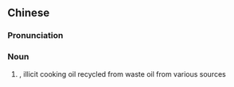 {{also|地沟油}}
==Chinese==
{{zh-forms|s=地沟油|type=21}}
{{wikipedia|lang=zh}}

===Pronunciation===
{{zh-pron
|m=dìgōuyóu
|cat=n
}}

===Noun===
{{zh-noun}}

# {{w|Gutter oil}}, illicit cooking oil recycled from waste oil from various sources